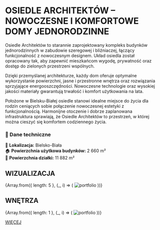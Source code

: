 
# **OSIEDLE ARCHITEKTÓW – NOWOCZESNE I KOMFORTOWE DOMY JEDNORODZINNE**  

Osiedle Architektów to starannie zaprojektowany kompleks budynków jednorodzinnych w zabudowie szeregowej i bliźniaczej, łączący funkcjonalność z nowoczesnym designem. Układ osiedla został opracowany tak, aby zapewnić mieszkańcom wygodę, prywatność oraz dostęp do zielonych przestrzeni wspólnych.  

Dzięki przemyślanej architekturze, każdy dom oferuje optymalne wykorzystanie powierzchni, jasne i przestronne wnętrza oraz rozwiązania sprzyjające energooszczędności. Nowoczesne technologie oraz wysokiej jakości materiały gwarantują trwałość i komfort użytkowania na lata.  

Położone w Bielsku-Białej osiedle stanowi idealne miejsce do życia dla rodzin ceniących sobie połączenie nowoczesnej estetyki z funkcjonalnością. Harmonijne otoczenie i dobrze zaplanowana infrastruktura sprawiają, że Osiedle Architektów to przestrzeń, w której można cieszyć się komfortem codziennego życia.  

### **📌 Dane techniczne**  
📍 **Lokalizacja:** Bielsko-Biała  
🏠 **Powierzchnia użytkowa budynków:** 2 660 m²  
🌿 **Powierzchnia działki:** 11 882 m²  

## WIZUALIZACJA

<div style={{ display: 'grid', gridTemplateColumns: 'repeat(2, 1fr)', gap: '14px' }}>
  {Array.from({ length: 5 }, (_, i) => (
    <Zoom key={i}>
      <img alt="portfolio" src={`/compressed/jedno/archi/${i + 1}.jpg`} style={{ width: '100%', height: 'auto' }} />
    </Zoom>
  ))}
</div>

## WNĘTRZA

<div style={{ display: 'grid', gridTemplateColumns: 'repeat(1, 1fr)', gap: '20px' }}>
  {Array.from({ length: 1 }, (_, i) => (
    <Zoom key={i}>
      <img alt="portfolio" src={`/compressed/jedno/archi/2/${i + 1}.jpg`} style={{ width: '100%', height: 'auto' }} />
    </Zoom>
  ))}
</div>

[WIĘCEJ]( /projekty/wnetrza/os )
